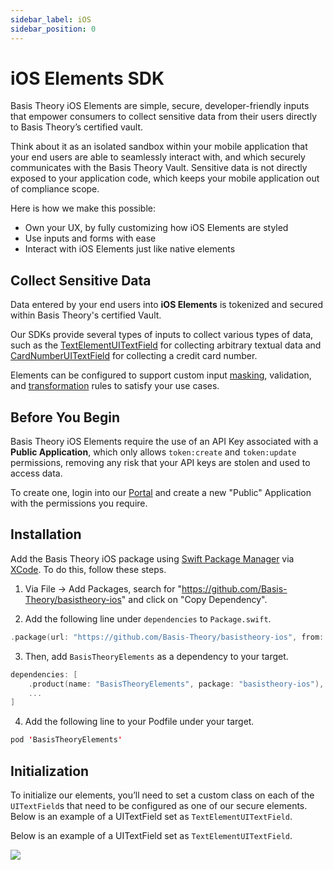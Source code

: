 ```yaml
---
sidebar_label: iOS
sidebar_position: 0
---
```



# iOS Elements SDK

Basis Theory iOS Elements are simple, secure, developer-friendly inputs that empower consumers to collect sensitive data from their users directly to Basis Theory’s certified vault.

Think about it as an isolated sandbox within your mobile application that your end users are able to seamlessly
interact with, and which securely communicates with the Basis Theory Vault. Sensitive data is not directly exposed to
your application code, which keeps your mobile application out of compliance scope.

Here is how we make this possible:

- Own your UX, by fully customizing how iOS Elements are styled
- Use inputs and forms with ease
- Interact with iOS Elements just like native elements

## Collect Sensitive Data

Data entered by your end users into **iOS Elements** is tokenized and secured within Basis Theory's certified Vault.

Our SDKs provide several types of inputs to collect various types of data, such as the [TextElementUITextField](./types##text-element-ui-text-field)
for collecting arbitrary textual data and [CardNumberUITextField](./types##card-number-ui-text-field) for collecting a credit card number.

Elements can be configured to support custom input [masking](./options/#mask), validation, and [transformation](./options/#transform) rules to satisfy your use cases.

## Before You Begin

Basis Theory iOS Elements require the use of an API Key associated with a **Public Application**, which only allows `token:create` and `token:update` permissions, removing any risk that your API keys are stolen and used to access data.

To create one, login into our [Portal](https://portal.basistheory.com) and create a new "Public" Application with the permissions you require.

## Installation

Add the Basis Theory iOS package using [Swift Package Manager](https://www.swift.org/package-manager/) via [XCode](https://developer.apple.com/xcode/). To do this, follow these steps.

1. Via File -> Add Packages, search for "https://github.com/Basis-Theory/basistheory-ios" and click on "Copy Dependency".

2. Add the following line under `dependencies` to `Package.swift`.

```swift showLineNumbers
.package(url: "https://github.com/Basis-Theory/basistheory-ios", from: "X.X.X")
```

3. Then, add `BasisTheoryElements` as a dependency to your target.

```swift showLineNumbers
dependencies: [
    .product(name: "BasisTheoryElements", package: "basistheory-ios"),
    ...
]
```

4. Add the following line to your Podfile under your target.

```swift showLineNumbers
pod 'BasisTheoryElements'
```

## Initialization

To initialize our elements, you’ll need to set a custom class on each of the `UITextField`s that need to be configured as one of our secure elements.
Below is an example of a UITextField set as `TextElementUITextField`.

Below is an example of a UITextField set as `TextElementUITextField`.

![](/img/iOS/ios-initialization.jpg)
